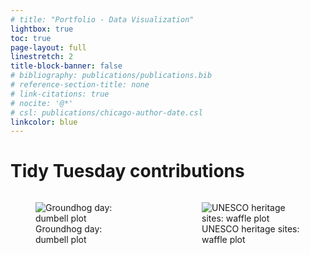 ```yaml
---
# title: "Portfolio - Data Visualization"
lightbox: true
toc: true
page-layout: full
linestretch: 2
title-block-banner: false
# bibliography: publications/publications.bib
# reference-section-title: none
# link-citations: true
# nocite: '@*'
# csl: publications/chicago-author-date.csl
linkcolor: blue
---
```


# Tidy Tuesday contributions  


::: {style="display: grid;grid-template-columns: repeat(auto-fill, minmax(200px, 1fr));grid-gap: 2em;"}

![Groundhog day: dumbell plot](/images/tidytuesday/2024-01-30.jpg){group="my-gallery"}

![UNESCO heritage sites: waffle plot](/images/tidytuesday/2024-02-06.jpg){group="my-gallery"}

:::